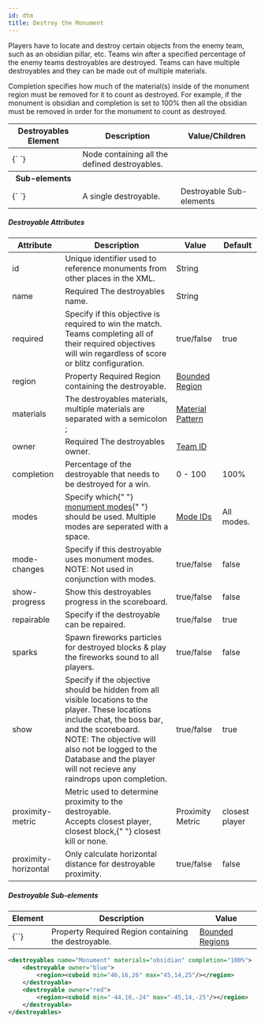 ```yaml
---
id: dtm
title: Destroy the Monument
---
```


Players have to locate and destroy certain objects from the enemy team, such as an obsidian pillar, etc. Teams win after a specified percentage of the enemy teams destroyables are destroyed. Teams can have multiple destroyables and they can be made out of multiple materials.

Completion specifies how much of the material(s) inside of the monument region must be removed for it to count as destroyed. For example, if the monument is obsidian and completion is set to 100% then all the obsidian must be removed in order for the monument to count as destroyed.

<div className="table-container">
  <table>
    <thead>
      <tr>
        <th>Destroyables Element</th>
        <th>Description</th>
        <th>Value/Children</th>
      </tr>
    </thead>
    <tbody>
      <tr>
        <td>
          <label>{`<destroyables> </destroyables>`}</label>
        </td>
        <td>Node containing all the defined destroyables.</td>
        <td></td>
      </tr>
      <tr>
        <th>Sub-elements</th>
        <th />
        <th />
      </tr>
      <tr>
        <td>
          <label>{`<destroyable> </destroyable>`}</label>
        </td>
        <td>A single destroyable.</td>
        <td>
          <span className="badge badge--secondary">
            Destroyable Sub-elements
          </span>
        </td>
      </tr>
    </tbody>
  </table>
</div>

##### Destroyable Attributes

<div className="table-container">
  <table>
    <thead>
      <tr>
        <th>Attribute</th>
        <th>Description</th>
        <th>Value</th>
        <th>Default</th>
      </tr>
    </thead>
    <tbody>
      <tr>
        <td>
          <label>id</label>
        </td>
        <td>
          Unique identifier used to reference monuments from other places in the
          XML.
        </td>
        <td>
          <span className="badge badge--primary">String</span>
        </td>
        <td></td>
      </tr>
      <tr>
        <td>
          <label>name</label>
        </td>
        <td>
          <span className="badge badge--danger">Required</span>
          The destroyables name.
        </td>
        <td>
          <span className="badge badge--primary">String</span>
        </td>
        <td></td>
      </tr>
      <tr>
        <td>
          <label>required</label>
        </td>
        <td>
          Specify if this objective is required to win the match. Teams
          completing all of their required objectives will win regardless of
          score or blitz configuration.
        </td>
        <td>
          <span className="badge badge--primary">true/false</span>
        </td>
        <td>true</td>
      </tr>
      <tr>
        <td>
          <label>region</label>
        </td>
        <td>
          <span
            className="badge badge--secondary"
            title="Can be either this attribute or a sub-element."
          >
            Property
          </span>
          <span className="badge badge--danger">Required</span>
          Region containing the destroyable.
        </td>
        <td>
          <a href="/docs/modules/mechanics/regions">Bounded Region</a>
        </td>
        <td></td>
      </tr>
      <tr>
        <td>
          <label>materials</label>
        </td>
        <td>
          The destroyables materials, multiple materials are separated with a
          semicolon
          <label>;</label>
        </td>
        <td>
          <a href="/docs/reference/items/inventory#material_matchers">
            Material Pattern
          </a>
        </td>
        <td></td>
      </tr>
      <tr>
        <td>
          <label>owner</label>
        </td>
        <td>
          <span className="badge badge--danger">Required</span>
          The destroyables owner.
        </td>
        <td>
          <a href="/docs/modules/format/teams">Team ID</a>
        </td>
        <td></td>
      </tr>
      <tr>
        <td>
          <label>completion</label>
        </td>
        <td>
          Percentage of the destroyable that needs to be destroyed for a win.
        </td>
        <td>
          <span className="badge badge--primary">0 - 100</span>
        </td>
        <td>100%</td>
      </tr>
      <tr>
        <td>
          <label>modes</label>
        </td>
        <td>
          Specify which{" "}
          <a href="/docs/modules/objectives/monument-modes">monument modes</a>{" "}
          should be used. Multiple modes are seperated with a space.
        </td>
        <td>
          <a href="/docs/modules/objectives/monument-modes">Mode IDs</a>
        </td>
        <td>All modes.</td>
      </tr>
      <tr>
        <td>
          <label>mode-changes</label>
        </td>
        <td>
          Specify if this destroyable uses monument modes.
          <br />
          <label>NOTE:</label>
          Not used in conjunction with <label>modes</label>.
        </td>
        <td>
          <span className="badge badge--primary">true/false</span>
        </td>
        <td>false</td>
      </tr>
      <tr>
        <td>
          <label>show-progress</label>
        </td>
        <td>Show this destroyables progress in the scoreboard.</td>
        <td>
          <span className="badge badge--primary">true/false</span>
        </td>
        <td>false</td>
      </tr>
      <tr>
        <td>
          <label>repairable</label>
        </td>
        <td>Specify if the destroyable can be repaired.</td>
        <td>
          <span className="badge badge--primary">true/false</span>
        </td>
        <td>true</td>
      </tr>
      <tr>
        <td>
          <label>sparks</label>
        </td>
        <td>
          Spawn fireworks particles for destroyed blocks & play the fireworks
          sound to all players.
        </td>
        <td>
          <span className="badge badge--primary">true/false</span>
        </td>
        <td>false</td>
      </tr>
      <tr>
        <td>
          <label>show</label>
        </td>
        <td>
          Specify if the objective should be hidden from all visible locations
          to the player. These locations include chat, the boss bar, and the
          scoreboard.
          <br />
          <label>NOTE:</label>
          The objective will also not be logged to the Database and the player will
          not recieve any raindrops upon completion.
        </td>
        <td>
          <span className="badge badge--primary">true/false</span>
        </td>
        <td>true</td>
      </tr>
      <tr>
        <td>
          <label>proximity-metric</label>
        </td>
        <td>
          Metric used to determine proximity to the destroyable.
          <br />
          Accepts <label>closest player</label>, <label>closest block</label>,{" "}
          <label>closest kill</label> or <label>none</label>.
        </td>
        <td>
          <span className="badge badge--primary">Proximity Metric</span>
        </td>
        <td>
          <label>closest player</label>
        </td>
      </tr>
      <tr>
        <td>
          <label>proximity-horizontal</label>
        </td>
        <td>Only calculate horizontal distance for destroyable proximity.</td>
        <td>
          <span className="badge badge--primary">true/false</span>
        </td>
        <td>false</td>
      </tr>
    </tbody>
  </table>
</div>

##### Destroyable Sub-elements

<div className="table-container">
  <table>
    <thead>
      <tr>
        <th>Element</th>
        <th>Description</th>
        <th>Value</th>
      </tr>
    </thead>
    <tbody>
      <tr>
        <td>
          <label>{`<region>`}</label>
        </td>
        <td>
          <span
            className="badge badge--secondary"
            title="Can be either this sub-element or an attribute."
          >
            Property
          </span>
          <span className="badge badge--danger">Required</span>
          Region containing the destroyable.
        </td>
        <td>
          <a href="/docs/modules/mechanics/regions">Bounded Regions</a>
        </td>
      </tr>
    </tbody>
  </table>
</div>

```xml
<destroyables name="Monument" materials="obsidian" completion="100%">
    <destroyable owner="blue">
        <region><cuboid min="46,16,26" max="45,14,25"/></region>
    </destroyable>
    <destroyable owner="red">
        <region><cuboid min="-44,16,-24" max="-45,14,-25"/></region>
    </destroyable>
</destroyables>
```
